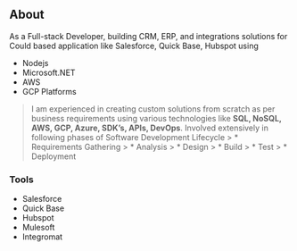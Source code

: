 ## About

As a Full-stack Developer, building CRM, ERP, and integrations solutions for Could based application like Salesforce, Quick Base, Hubspot using 

* Nodejs
* Microsoft.NET
* AWS
* GCP Platforms

> I am experienced in creating  custom solutions from scratch as per business requirements using various technologies like **SQL, NoSQL, AWS, GCP, Azure, SDK’s, APIs, DevOps**. Involved extensively in following phases of Software Development Lifecycle 
    > * Requirements Gathering
    > * Analysis
    > * Design
    > * Build
    > * Test
    > * Deployment

### Tools

* Salesforce
* Quick Base
* Hubspot
* Mulesoft
* Integromat